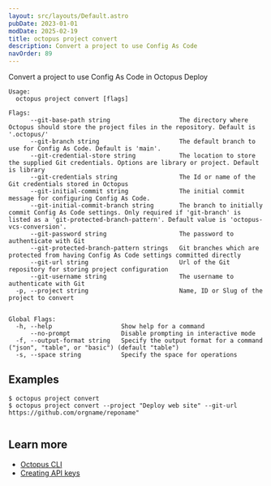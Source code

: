 ```yaml
---
layout: src/layouts/Default.astro
pubDate: 2023-01-01
modDate: 2025-02-19
title: octopus project convert
description: Convert a project to use Config As Code
navOrder: 89
---
```


Convert a project to use Config As Code in Octopus Deploy

```
Usage:
  octopus project convert [flags]

Flags:
      --git-base-path string                   The directory where Octopus should store the project files in the repository. Default is '.octopus/'
      --git-branch string                      The default branch to use for Config As Code. Default is 'main'.
      --git-credential-store string            The location to store the supplied Git credentials. Options are library or project. Default is library
      --git-credentials string                 The Id or name of the Git credentials stored in Octopus
      --git-initial-commit string              The initial commit message for configuring Config As Code.
      --git-initial-commit-branch string       The branch to initially commit Config As Code settings. Only required if 'git-branch' is listed as a 'git-protected-branch-pattern'. Default value is 'octopus-vcs-conversion'.
      --git-password string                    The password to authenticate with Git
      --git-protected-branch-pattern strings   Git branches which are protected from having Config As Code settings committed directly
      --git-url string                         Url of the Git repository for storing project configuration
      --git-username string                    The username to authenticate with Git
  -p, --project string                         Name, ID or Slug of the project to convert


Global Flags:
  -h, --help                   Show help for a command
      --no-prompt              Disable prompting in interactive mode
  -f, --output-format string   Specify the output format for a command ("json", "table", or "basic") (default "table")
  -s, --space string           Specify the space for operations

```

## Examples

<SamplesInstance />

```
$ octopus project convert
$ octopus project convert --project "Deploy web site" --git-url https://github.com/orgname/reponame"


```

## Learn more

- [Octopus CLI](/docs/octopus-rest-api/cli)
- [Creating API keys](/docs/octopus-rest-api/how-to-create-an-api-key)